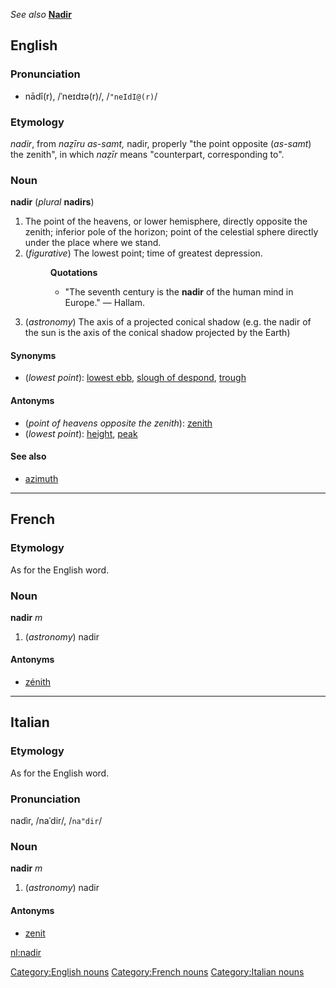 ''See also'' '''[[Nadir]]'''

==English==
===Pronunciation===
*nādî(r), /ˈneɪdɪə(r)/, /<tt>"neIdI@(r)</tt>/

===Etymology===
{{ML.}} ''nadir'', from {{Arab.}} 
{{ARchar|[[نظير اسمت|نَظِيرُ السَّمْت]]}} ''naẓīru as-samt,'' nadir, properly "the point opposite 
{{ARchar|[[سمت|السَمْتُ]]}} (''as-samt'') the zenith", in which 
{{ARchar|[[نظير|نَظِير]]}} ''naẓīr'' means "counterpart, corresponding to".

===Noun===
[[Category:English nouns]]
'''nadir''' (''plural'' '''nadirs''')

#The point of the heavens, or lower hemisphere, directly opposite the zenith; inferior pole of the horizon; point of the celestial sphere directly under the place where we stand.
#(''figurative'') The lowest point; time of greatest depression.
#:'''Quotations'''
#:*"The seventh century is the '''nadir''' of the human mind in Europe." &mdash; Hallam.
#(''astronomy'') The axis of a projected conical shadow (e.g. the nadir of the sun is the axis of the conical shadow projected by the Earth)

====Synonyms====
*(''lowest point''): [[lowest ebb]], [[slough of despond]], [[trough]]

====Antonyms====
*(''point of heavens opposite the zenith''): [[zenith]]
*(''lowest point''): [[height]], [[peak]]

====See also====
*[[azimuth]]

----
==French==
===Etymology===
As for the English word.

===Noun===
[[Category:French nouns]]
'''nadir''' ''m''

#(''astronomy'') nadir

====Antonyms====
*[[zénith]]

----
==Italian==
===Etymology===
As for the English word.

===Pronunciation===
nadìr, /naˈdir/, /<tt>na"dir</tt>/

===Noun===
[[Category:Italian nouns]]
'''nadir''' ''m''

#(''astronomy'') nadir

====Antonyms====
*[[zenit]]

[[nl:nadir]]